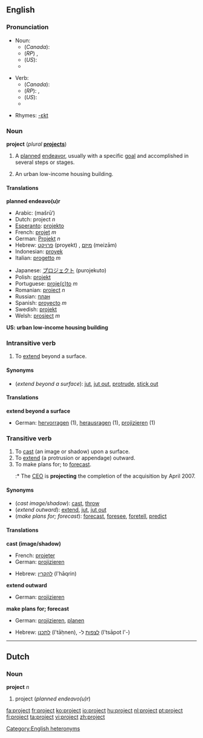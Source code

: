==English==

===Pronunciation===
* Noun:
** (''Canada''): {{IPA|/ˈpɹɑdʒεk̚t/}}
** (''RP'') {{IPA|/ˈpɹəʊʤεkt/ ''or'' /pɹɒʤεkt/}}, {{SAMPA|/"pr@UdZEkt/ ''or'' /"prQdZEkt/}}
** (''US''): {{IPA|/ˈpɻɑʤεkt/}}
** {{Audio|en-ca-project-noun.ogg|Audio (Canada) (noun)}}

* Verb:
** (''Canada''): {{IPA|/pɹəˈʤεk̚t/}}
** (''RP''): {{IPA|/prəˈʤεkt/}}, {{SAMPA|/pr@"dZEkt/}}
** (''US''): {{IPA|/pɻəˈʤεkt/}}
** {{Audio|en-ca-project-verb.ogg|Audio (Canada) (verb)}}

*Rhymes: [[Rhymes:English:-ɛkt|-ɛkt]]

===Noun===
'''project'''  (''plural'' '''[[projects]]''')
# A [[plan]]ned [[endeavor]], usually with a specific [[goal]] and accomplished in several steps or stages.
#{{US}} An urban low-income housing building.


====Translations====

'''planned endeavo(u)r'''
{{top}}
*Arabic: {{ARchar|[[مشروع]]}} (mašrū‘)
*Dutch: project ''n''
*[[Esperanto]]: [[projekto]]
*French: [[projet]] ''m''
*German: [[Projekt]] ''n''
*Hebrew: [[פרויקט]] (proyekt) {{m}}, [[מיזם]] (meizām) {{m}}
*Indonesian: [[proyek]]
*Italian: [[progetto]] ''m''
{{mid}}
*Japanese: [[プロジェクト]] (purojekuto)
*Polish: [[projekt]] {{m}}
*Portuguese: [[proje(c)to]] ''m''
*Romanian: [[proiect]] ''n''
*Russian: [[план]]
*Spanish: [[proyecto]] ''m''
*Swedish: [[projekt]]
*Welsh: [[prosiect]] ''m''
{{bottom}}

'''US: urban low-income housing building'''

===Intransitive verb===
{{en-verb}}

#To [[extend]] beyond a surface.

====Synonyms====
*(''extend beyond a surface''): [[jut]], [[jut out]], [[protrude]], [[stick out]]

====Translations====

'''extend beyond a surface'''

{{top}}
*German: [[hervorragen]] (1), [[herausragen]] (1), [[projizieren]] (1)
{{mid}}
{{bottom}}

===Transitive verb===
{{en-verb}}

#To [[cast]] (an image or shadow) upon a surface.
#To [[extend]] (a protrusion or appendage) outward.
#To make plans for; to [[forecast]].
#:* The [[CEO]] is '''projecting''' the completion of the acquisition by April 2007.

====Synonyms====
*(''cast image/shadow''): [[cast]], [[throw]]
*(''extend outward''): [[extend]], [[jut]], [[jut out]]
*(''make plans for; forecast''): [[forecast]], [[foresee]], [[foretell]], [[predict]]

====Translations====

'''cast (image/shadow)'''
{{top}}
*French: [[projeter]]
*German: [[projizieren]]
{{mid}}
*Hebrew: [[להקרין]] (l'hāqrin)
{{bottom}}

'''extend outward'''
{{top}}
*German: [[projizieren]]
{{mid}}
{{bottom}}

'''make plans for; forecast'''
{{top}}
*German: [[projizieren]], [[planen]]
{{mid}}
*Hebrew: [[לתכנן]] (l'tāḥnen), -[[לצפות]] ל (l'tsāpot l'-)
{{bottom}}

----

==Dutch==
===Noun===
'''project''' ''n''

#project (''planned endeavo(u)r'')

[[Category:English heteronyms]]

[[fa:project]]
[[fr:project]]
[[ko:project]]
[[io:project]]
[[hu:project]]
[[nl:project]]
[[pt:project]]
[[fi:project]]
[[ta:project]]
[[vi:project]]
[[zh:project]]